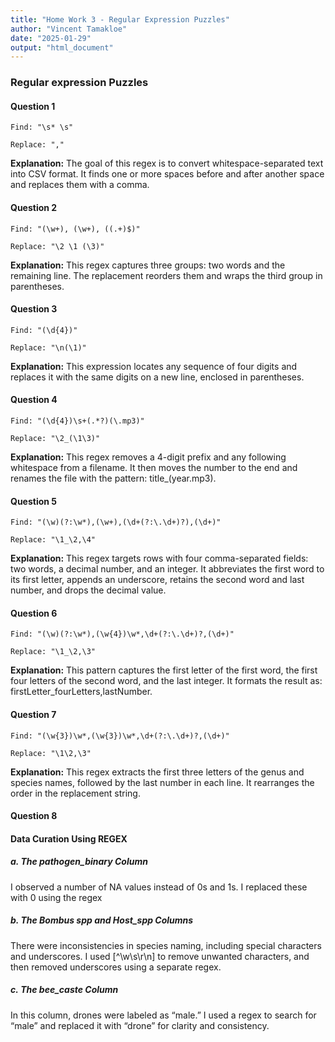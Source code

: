 ```yaml
---
title: "Home Work 3 - Regular Expression Puzzles"
author: "Vincent Tamakloe"
date: "2025-01-29"
output: "html_document"
---
```



### Regular expression Puzzles


#### **Question 1**
```
Find: "\s* \s" 

Replace: ","
```

**Explanation:** The goal of this regex is to convert whitespace-separated text into CSV format. It finds one or more spaces before and after another space and replaces them with a comma.


#### **Question 2**
```
Find: "(\w+), (\w+), ((.+)$)" 

Replace: "\2 \1 (\3)"
```

**Explanation:** This regex captures three groups: two words and the remaining line. The replacement reorders them and wraps the third group in parentheses.


#### **Question 3**
```
Find: "(\d{4})" 

Replace: "\n(\1)"
```

**Explanation:** This expression locates any sequence of four digits and replaces it with the same digits on a new line, enclosed in parentheses.


#### **Question 4**
```
Find: "(\d{4})\s+(.*?)(\.mp3)" 

Replace: "\2_(\1\3)"
```

**Explanation:** This regex removes a 4-digit prefix and any following whitespace from a filename. It then moves the number to the end and renames the file with the pattern: title_(year.mp3).


#### **Question 5**
```
Find: "(\w)(?:\w*),(\w+),(\d+(?:\.\d+)?),(\d+)" 

Replace: "\1_\2,\4"
```

**Explanation:**
This regex targets rows with four comma-separated fields: two words, a decimal number, and an integer. It abbreviates the first word to its first letter, appends an underscore, retains the second word and last number, and drops the decimal value.


#### **Question 6**
```
Find: "(\w)(?:\w*),(\w{4})\w*,\d+(?:\.\d+)?,(\d+)"  

Replace: "\1_\2,\3"
```

**Explanation:** This pattern captures the first letter of the first word, the first four letters of the second word, and the last integer. It formats the result as: firstLetter_fourLetters,lastNumber.


#### **Question 7**
```
Find: "(\w{3})\w*,(\w{3})\w*,\d+(?:\.\d+)?,(\d+)" 

Replace: "\1\2,\3"
```

**Explanation:** This regex extracts the first three letters of the genus and species names, followed by the last number in each line. It rearranges the order in the replacement string.


#### **Question 8**
#### Data Curation Using REGEX

##### a. The pathogen_binary Column
I observed a number of NA values instead of 0s and 1s. I replaced these with 0 using the regex \bNA\b. 

##### b. The *Bombus* spp and Host_spp Columns
There were inconsistencies in species naming, including special characters and underscores. I used [^\w\s\r\n] to remove unwanted characters, and then removed underscores using a separate regex.

##### c. The bee_caste Column
In this column, drones were labeled as "male." I used a regex to search for "male" and replaced it with "drone" for clarity and consistency.
